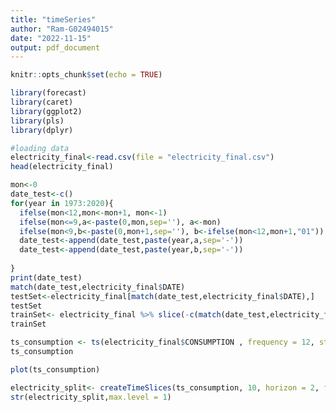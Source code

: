 ---
title: "timeSeries"
author: "Ram-G02494015"
date: "2022-11-15"
output: pdf_document
---

```{r setup, include=FALSE}
knitr::opts_chunk$set(echo = TRUE)
```

```{r}
library(forecast)
library(caret)
library(ggplot2)
library(pls)
library(dplyr)
```

```{r}
#loading data
electricity_final<-read.csv(file = "electricity_final.csv")
head(electricity_final)
```

```{r Splitting}
mon<-0
date_test<-c()
for(year in 1973:2020){
  ifelse(mon<12,mon<-mon+1, mon<-1)
  ifelse(mon<=9,a<-paste(0,mon,sep=''), a<-mon)
  ifelse(mon<9,b<-paste(0,mon+1,sep=''), b<-ifelse(mon<12,mon+1,"01"))
  date_test<-append(date_test,paste(year,a,sep='-'))
  date_test<-append(date_test,paste(year,b,sep='-'))
  
}
print(date_test)
match(date_test,electricity_final$DATE)
testSet<-electricity_final[match(date_test,electricity_final$DATE),]
testSet
trainSet<- electricity_final %>% slice(-c(match(date_test,electricity_final$DATE)))
trainSet

```

```{r converting to time series}
ts_consumption <- ts(electricity_final$CONSUMPTION , frequency = 12, start = c(1973))
ts_consumption
```

```{r Plotting time series}
plot(ts_consumption)
```

```{r splitting timeseries}
electricity_split<- createTimeSlices(ts_consumption, 10, horizon = 2, fixedWindow = FALSE, skip = 0)
str(electricity_split,max.level = 1)
```